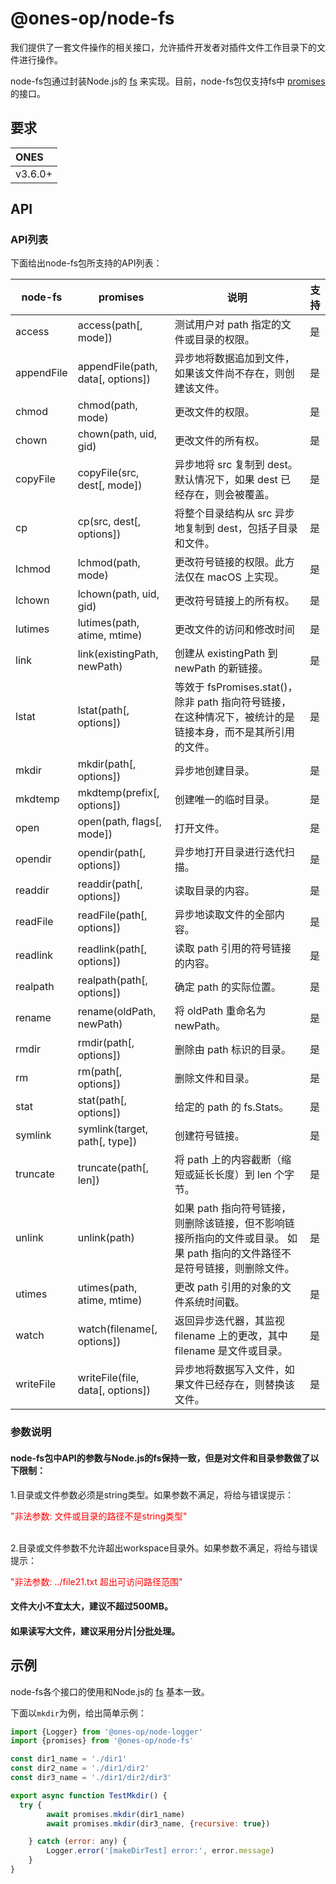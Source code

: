 # @ones-op/node-fs

我们提供了一套文件操作的相关接口，允许插件开发者对插件文件工作目录下的文件进行操作。

node-fs包通过封装Node.js的 [fs](https://nodejs.cn/dist/latest-v16.x/docs/api/fs.html) 来实现。目前，node-fs包仅支持fs中 [promises](https://nodejs.cn/dist/latest-v16.x/docs/api/fs.html#promise-api) 的接口。

## 要求

| **ONES** |
| :------- |
| v3.6.0+  |

## API

### API列表
下面给出node-fs包所支持的API列表：


| node-fs             | promises          |     说明          |   支持  |
| --------------------------- | -------------------- | ----------------------- | ----- |
|access         |access(path[, mode])               | 测试用户对 path 指定的文件或目录的权限。       | 是       |
|appendFile     |appendFile(path, data[, options])  | 异步地将数据追加到文件，如果该文件尚不存在，则创建该文件。       | 是       |
|chmod          |chmod(path, mode)                  | 更改文件的权限。       | 是       |
|chown          |chown(path, uid, gid)              | 更改文件的所有权。       | 是       |
|copyFile       |copyFile(src, dest[, mode])        | 异步地将 src 复制到 dest。 默认情况下，如果 dest 已经存在，则会被覆盖。       | 是       |
|cp             |cp(src, dest[, options])           | 将整个目录结构从 src 异步地复制到 dest，包括子目录和文件。       | 是       |
|lchmod         |lchmod(path, mode)                 | 更改符号链接的权限。此方法仅在 macOS 上实现。       | 是       |
|lchown         |lchown(path, uid, gid)             | 更改符号链接上的所有权。       | 是       |
|lutimes        |lutimes(path, atime, mtime)        | 更改文件的访问和修改时间      | 是       |
|link           |link(existingPath, newPath)        | 创建从 existingPath 到 newPath 的新链接。       | 是       |
|lstat          |lstat(path[, options])             | 等效于 fsPromises.stat()，除非 path 指向符号链接，在这种情况下，被统计的是链接本身，而不是其所引用的文件。       | 是       |
|mkdir          |mkdir(path[, options])             | 异步地创建目录。       | 是       |
|mkdtemp        |mkdtemp(prefix[, options])         | 创建唯一的临时目录。        | 是       |
|open           |open(path, flags[, mode])          | 打开文件。        | 是       |
|opendir        |opendir(path[, options])           | 异步地打开目录进行迭代扫描。       | 是       |
|readdir        |readdir(path[, options])           | 读取目录的内容。       | 是       |
|readFile       |readFile(path[, options])          | 异步地读取文件的全部内容。       | 是       |
|readlink       |readlink(path[, options])          | 读取 path 引用的符号链接的内容。       | 是       |
|realpath       |realpath(path[, options])          | 确定 path 的实际位置。       | 是       |
|rename         |rename(oldPath, newPath)           | 将 oldPath 重命名为 newPath。       | 是       |
|rmdir          |rmdir(path[, options])             | 删除由 path 标识的目录。       | 是       |
|rm             |rm(path[, options])                | 删除文件和目录。       | 是       |
|stat           |stat(path[, options])              | 给定的 path 的 fs.Stats。       | 是       |
|symlink        |symlink(target, path[, type])      | 创建符号链接。       | 是       |
|truncate       |truncate(path[, len])              | 将 path 上的内容截断（缩短或延长长度）到 len 个字节。       | 是       |
|unlink         |unlink(path)                       | 如果 path 指向符号链接，则删除该链接，但不影响链接所指向的文件或目录。 如果 path 指向的文件路径不是符号链接，则删除文件。       | 是       |
|utimes         |utimes(path, atime, mtime)         | 更改 path 引用的对象的文件系统时间戳。       | 是       |
|watch          |watch(filename[, options])         | 返回异步迭代器，其监视 filename 上的更改，其中 filename 是文件或目录。       | 是       |
|writeFile      |writeFile(file, data[, options])   | 异步地将数据写入文件，如果文件已经存在，则替换该文件。       | 是       |


### 参数说明

#### node-fs包中API的参数与Node.js的fs保持一致，但是对文件和目录参数做了以下限制：

1.目录或文件参数必须是string类型。如果参数不满足，将给与错误提示：

<font color= "#FF0000"> "非法参数: 文件或目录的路径不是string类型"</font> <br /><br />

2.目录或文件参数不允许超出workspace目录外。如果参数不满足，将给与错误提示：

<font color= "#FF0000">  "非法参数: ../file21.txt 超出可访问路径范围" </font> <br />

#### 文件大小不宜太大，建议不超过500MB。

#### 如果读写大文件，建议采用分片|分批处理。


## 示例
node-fs各个接口的使用和Node.js的 [fs](https://nodejs.cn/dist/latest-v16.x/docs/api/fs.html) 基本一致。

下面以`mkdir`为例，给出简单示例：

```javascript
import {Logger} from '@ones-op/node-logger'
import {promises} from '@ones-op/node-fs'

const dir1_name = './dir1'
const dir2_name = './dir1/dir2'
const dir3_name = './dir1/dir2/dir3'

export async function TestMkdir() {
  try {
        await promises.mkdir(dir1_name)
        await promises.mkdir(dir3_name, {recursive: true})

    } catch (error: any) {
        Logger.error('[makeDirTest] error:', error.message)
    }
}
```
